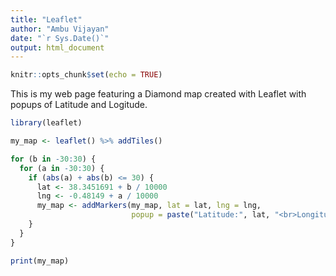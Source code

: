 ```yaml
---
title: "Leaflet"
author: "Ambu Vijayan"
date: "`r Sys.Date()`"
output: html_document
---
```


```r
knitr::opts_chunk$set(echo = TRUE)
```

This is my web page featuring a Diamond map created with Leaflet with popups of Latitude and Logitude.

```r
library(leaflet)

my_map <- leaflet() %>% addTiles()

for (b in -30:30) {
  for (a in -30:30) {
    if (abs(a) + abs(b) <= 30) {
      lat <- 38.3451691 + b / 10000
      lng <- -0.48149 + a / 10000
      my_map <- addMarkers(my_map, lat = lat, lng = lng,
                           popup = paste("Latitude:", lat, "<br>Longitude:", lng))
    }
  }
}

print(my_map)

```


